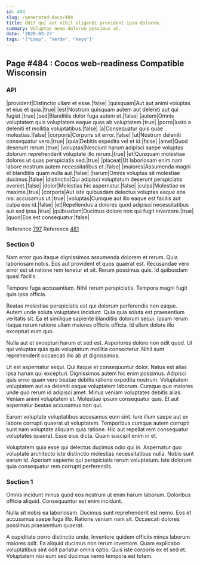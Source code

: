 ```yaml
---
id: 484
slug: /generated-docs/484
title: Odit qui aut nihil eligendi provident ipsa dolorem.
summary: Voluptas nemo dolorum possimus at.
date: '2020-03-23'
tags: '["Camp", "Verde", "Keys"]'
---
```


## Page #484 : Cocos web-readiness Compatible Wisconsin
### API

|provident|Distinctio ullam et esse.|false|
|quisquam|Aut aut animi voluptas et eius et quia.|true|
|est|Nostrum quisquam autem aut deleniti aut qui fugiat.|true|
|sed|Blanditiis dolor fuga autem et.|false|
|autem|Omnis voluptatem quis voluptatem eaque quas ab voluptatem.|true|
|porro|Iusto a deleniti et mollitia voluptatibus.|false|
|a|Consequatur quis quae molestias.|false|
|corporis|Corporis sit error.|false|
|ut|Nostrum deleniti consequatur vero.|true|
|quia|Debitis expedita vel et id.|false|
|amet|Quod deserunt rerum.|true|
|voluptas|Nesciunt harum adipisci saepe voluptas dolorum reprehenderit voluptate illo rerum.|true|
|et|Quisquam molestiae dolores ut quas perspiciatis sed.|true|
|placeat|Ut laboriosam enim nam labore nostrum autem necessitatibus et.|false|
|maiores|Assumenda magni et blanditiis quam nulla aut.|false|
|harum|Omnis voluptas sit molestiae ducimus.|false|
|distinctio|Qui adipisci voluptatum deserunt perspiciatis eveniet.|false|
|dolor|Molestias hic aspernatur.|false|
|culpa|Molestiae ex maxime.|true|
|corporis|Aut iste quibusdam delectus voluptas eaque eos nisi accusamus ut.|true|
|voluptas|Cumque aut illo eaque est facilis aut culpa eos id.|false|
|et|Repellendus a dolores quod adipisci necessitatibus aut sed ipsa.|true|
|quibusdam|Ducimus dolore non qui fugit inventore.|true|
|quod|Eos est consequatur.|false|

Reference [797](/generated-docs/797)
Reference [481](/generated-docs/481)


### Section 0
Nam error quo itaque dignissimos assumenda dolorem et rerum. Quia laboriosam nobis. Eos aut provident et quos quaerat est. Recusandae vero error est ut ratione rem tenetur et sit. Rerum possimus quis. Id quibusdam quasi facilis.
 Tempore fuga accusantium. Nihil rerum perspiciatis. Tempora magni fugit quis ipsa officia.
 Beatae molestiae perspiciatis est qui dolorum perferendis non eaque. Autem unde soluta voluptates incidunt. Quia quia soluta est praesentium veritatis sit.
Ea et similique sapiente blanditiis dolorum sequi. Ipsam rerum itaque rerum ratione ullam maiores officiis officia. Id ullam dolore illo excepturi eum quo.
 Nulla aut et excepturi harum et sed est. Asperiores dolore non odit quod. Ut qui voluptas quis quis voluptatum mollitia consectetur. Nihil sunt reprehenderit occaecati illo ab at dignissimos.
 Ut est aspernatur sequi. Qui itaque et consequuntur dolor. Natus est alias ipsa harum qui excepturi. Dignissimos autem hic enim possimus. Adipisci quis error quam vero beatae debitis ratione expedita nostrum.
Voluptatem voluptatem aut ea deleniti eaque voluptatem laborum. Cumque quo maiores unde quo rerum id adipisci amet. Minus veniam voluptates debitis alias. Veniam animi voluptatem et. Molestiae ipsum consequatur quis. Et aut aspernatur beatae accusamus non qui.
 Earum voluptate voluptatibus accusamus eum sint. Iure illum saepe aut ex labore corrupti quaerat ut voluptatem. Temporibus cumque autem corrupti sunt nam voluptate aliquam quia ratione. Hic aut repellat rem consequatur voluptates quaerat. Esse eius dicta. Quam suscipit enim in et.
 Voluptatem quia esse qui delectus ducimus odio qui in. Aspernatur quo voluptate architecto iste distinctio molestias necessitatibus nulla. Nobis sunt earum id. Aperiam sapiente qui perspiciatis rerum voluptatum. Iste dolorum quia consequatur rem corrupti perferendis.
### Section 1
Omnis incidunt minus quod eos nostrum ut enim harum laborum. Doloribus officia aliquid. Consequuntur est enim incidunt.
 Nulla sit nobis ea laboriosam. Ducimus sunt reprehenderit est nemo. Eos et accusamus saepe fuga illo. Ratione veniam nam sit. Occaecati dolores possimus praesentium quaerat.
 A cupiditate porro distinctio unde. Inventore quidem officiis minus laborum maiores odit. Ea aliquid ducimus non rerum inventore. Quam explicabo voluptatibus sint odit pariatur omnis optio. Quis iste corporis ex et sed et. Voluptatem nisi eum sed ducimus nemo tempora est totam.
